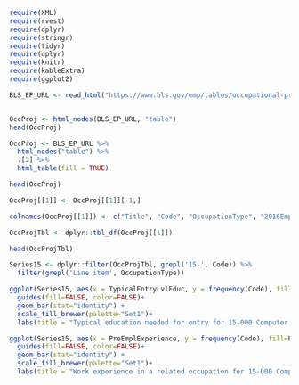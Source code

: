```r
require(XML)
require(rvest)
require(dplyr)
require(stringr)
require(tidyr)
require(dplyr)
require(knitr)
require(kableExtra)
require(ggplot2)
```



```r
BLS_EP_URL <- read_html("https://www.bls.gov/emp/tables/occupational-projections-and-characteristics.htm")


OccProj <- html_nodes(BLS_EP_URL, "table")
head(OccProj)

OccProj <- BLS_EP_URL %>%
  html_nodes("table") %>%
  .[2] %>%
  html_table(fill = TRUE)

head(OccProj)
```

```r

OccProj[[1]] <- OccProj[[1]][-1,]

colnames(OccProj[[1]]) <- c("Title", "Code", "OccupationType", "2016Employment", "2026Employment", "2016EmplChange2016-26", "2026EmplChange2016-26", "2016Self-Empl_Prcnt", "2016-26_AvgAnnual_OccOpenings", "2017MedianAnnualWage", "TypicalEntryLvlEduc", "PreEmplExperience", "PostEmplTraining")  

OccProjTbl <- dplyr::tbl_df(OccProj[[1]]) 

head(OccProjTbl)
```

```r


Series15 <- dplyr::filter(OccProjTbl, grepl('15-', Code)) %>%
  filter(grepl('Line item', OccupationType))

ggplot(Series15, aes(x = TypicalEntryLvlEduc, y = frequency(Code), fill=TypicalEntryLvlEduc)) + 
  guides(fill=FALSE, color=FALSE)+
  geom_bar(stat="identity") +
  scale_fill_brewer(palette="Set1")+
  labs(title = "Typical education needed for entry for 15-000 Computer Occupation", x = "Education", y = "Frequency") 

ggplot(Series15, aes(x = PreEmplExperience, y = frequency(Code), fill=PreEmplExperience)) + 
  guides(fill=FALSE, color=FALSE)+
  geom_bar(stat="identity") +
  scale_fill_brewer(palette="Set1")+
  labs(title = "Work experience in a related occupation for 15-000 Computer Occupation", x = "Experience", y = "Frequency") 

```

